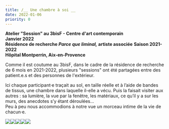 ```yaml
---
title: /__ Une chambre à soi __
date: 2022-01-06
priority: 0
---
```

**Atelier "Session" au 3bisF - Centre d'art contemporain**\
**Janvier 2022**\
**Résidence de recherche *Parce que liminal,* artiste associée** **Saison 2021-2022**\
**Hôpital Montperrin, Aix-en-Provence**

Comme il est coutume au 3bisF, dans le cadre de la résidence de recherche de 6 mois en 2021-2022, plusieurs "sessions" ont été partagées entre des patient.e.s et des personnes de l'extérieur.

Ici chaque participant·e traçait au sol, en taille réelle et à l’aide de bandes de tissus, une chambre dans laquelle il-elle a vécu. Puis la faisait visiter aux autres : sa lumière, la vue par la fenêtre, les matériaux, ce qu’il y a sur les murs, des anecdotes s’y étant déroulées… \
Peu à peu nous accommodions à notre vue un morceau intime de la vie de chacun·e.

![](src/assets/images/instants/une-chambre-a-soi/1_IMG_0563.jpg)![](src/assets/images/instants/une-chambre-a-soi/3_20220106_154353.jpg)![](src/assets/images/instants/une-chambre-a-soi/2_IMG_0580.jpg)![](src/assets/images/instants/une-chambre-a-soi/20220106_160741_WEB.jpg)![](src/assets/images/instants/une-chambre-a-soi/4_20220106_150121.jpg)

